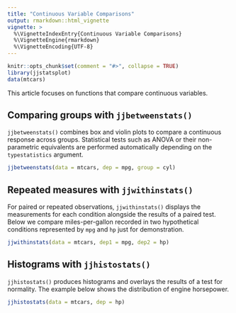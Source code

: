 ```yaml
---
title: "Continuous Variable Comparisons"
output: rmarkdown::html_vignette
vignette: >
  %\VignetteIndexEntry{Continuous Variable Comparisons}
  %\VignetteEngine{rmarkdown}
  %\VignetteEncoding{UTF-8}
---
```


```r
knitr::opts_chunk$set(comment = "#>", collapse = TRUE)
library(jjstatsplot)
data(mtcars)
```

This article focuses on functions that compare continuous variables.

## Comparing groups with `jjbetweenstats()`

`jjbetweenstats()` combines box and violin plots to compare a continuous
response across groups. Statistical tests such as ANOVA or their
non-parametric equivalents are performed automatically depending on the
`typestatistics` argument.

```r
jjbetweenstats(data = mtcars, dep = mpg, group = cyl)
```

## Repeated measures with `jjwithinstats()`

For paired or repeated observations, `jjwithinstats()` displays the
measurements for each condition alongside the results of a paired test.
Below we compare miles-per-gallon recorded in two hypothetical
conditions represented by `mpg` and `hp` just for demonstration.

```r
jjwithinstats(data = mtcars, dep1 = mpg, dep2 = hp)
```

## Histograms with `jjhistostats()`

`jjhistostats()` produces histograms and overlays the results of a test
for normality. The example below shows the distribution of engine
horsepower.

```r
jjhistostats(data = mtcars, dep = hp)
```


